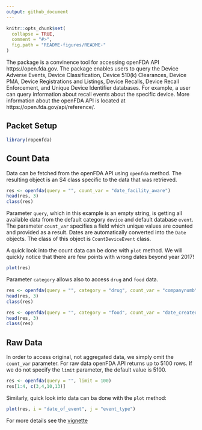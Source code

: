 ```yaml
---
output: github_document
---
```



```r
knitr::opts_chunk$set(
  collapse = TRUE,
  comment = "#>",
  fig.path = "README-figures/README-"
)
```

The package is a convinence tool for accessing openFDA API https://open.fda.gov. The package enables users to query the Device Adverse Events, Device Classification, Device 510(k) Clearances, Device PMA, Device Registrations and Listings, Device Recalls, Device Recall Enforcement, and Unique Device Identifier databases. For example, a user can query information about recall events about the specific device. More information about the openFDA API is located at https://open.fda.gov/api/reference/.

## Packet Setup
```r
library(ropenfda)
```

## Count Data
Data can be fetched from the openFDA API using `openfda` method. The resulting object is an S4 class specific to the data that was retrieved.

```r
res <- openfda(query = "", count_var = "date_facility_aware")
head(res, 3)
class(res)
```
Parameter `query`, which in this example is an empty string, is getting all available data from the default category `device` and default database `event`. The parameter `count_var` specifies a field which unique values are counted and provided as a result. Dates are automatically converted into the `Date` objects.  The class of this object is `CountDeviceEvent` class.

A quick look into the count data can be done with `plot` method. We will quickly notice that there are few points with wrong dates beyond year 2017!

```r
plot(res)
```

Parameter `category` allows also to access `drug` and `food` data.

```r
res <- openfda(query = "", category = "drug", count_var = "companynumb")
head(res, 3)
class(res)

res <- openfda(query = "", category = "food", count_var = "date_created")
head(res, 3)
class(res)
```

## Raw Data
In order to access original, not aggregated data, we simply omit the `count_var` parameter. For raw data openFDA API returns up to 5100 rows. If we do not specify the `limit` parameter, the default value is 5100. 

```r
res <- openfda(query = "", limit = 100)
res[1:4, c(3,4,10,13)]
```

Similarly, quick look into data can ba done with the `plot` method:

```r
plot(res, i = "date_of_event", j = "event_type")
```


For more details see the [vignette](inst/doc/summary.html)